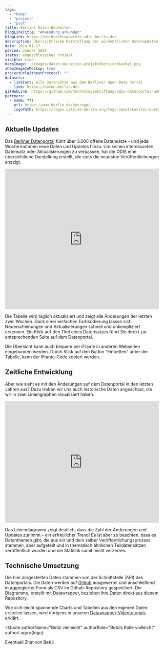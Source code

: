 ```yaml
---
tags:
  - "home"
  - "project"
  - "post"
title: Berlins Daten-Neuheiten
blogLinkTitle: "Anwendung erkunden"
blogLink: https://weihnachtsmaerkte.odis-berlin.de/
description: Übersichtliche Darstellung der wöchentlichen Datenupdates auf Berlins Open Data Portal.
date: 2024-01-17
period: Januar 2024
status: abgeschlossenes Projekt
visible: true
heroImage: ./images/daten-neuheiten-projektübersichtkachel.png
showImageInMockup: true
projectUrlWithoutProtocol: ""
datasets:
  - linkText: Alle Datensätze aus dem Berliner Open Data Portal
    link: https://daten.berlin.de/
gitHubLink: https://github.com/technologiestiftung/odis-datenportal-uebersicht
partners:
  - name: ???
    url: https://www.berlin.de/sen/wgp/
    logoPath: https://logos.citylab-berlin.org/logo-senatskanzlei-buergermeister-vertikal.svg
---
```


## Aktuelle Updates

Das [Berliner Datenportal](https://daten.berlin.de/) führt über 3.000 offene Datensätze - und jede Woche kommen neue Daten und Updates hinzu. Um keinen interessanten Datensatz oder Aktualisierungen zu verpassen, hat die ODIS eine übersichtliche Darstellung erstellt, die stets die neuesten Veröffentlichungen anzeigt.

<iframe title="Neuerscheinungen und Updates in den letzten zwei Wochen auf Berlin Open Data" 
  aria-label="Tabelle" 
  id="datawrapper-chart-Rij6z" 
  src="https://datawrapper.dwcdn.net/Rij6z/17/" 
  scrolling="no" 
  frameborder="0" 
  style="width: 0; min-width: 100% !important; border: none;" 
  height="460" 
  data-external="1">
</iframe>
        


Die Tabelle wird täglich aktualisiert und zeigt alle Änderungen der letzten zwei Wochen. Dank einer einfachen Farbkodierung lassen sich Neuerscheinungen und Aktualisierungen schnell und unkompliziert erkennen. Ein Klick auf den Titel eines Datensatzes führt Sie direkt zur entsprechenden Seite auf dem Datenportal.

Die Übersicht kann auch bequem per iFrame in anderen Webseiten eingebunden werden. Durch Klick auf den Button "Einbetten" unter der Tabelle, kann der iFrame-Code kopiert werden.

## Zeitliche Entwicklung 

Aber wie sieht es mit den Änderungen auf dem Datenportal in den letzten Jahren aus? Dazu Haben wir uns auch historische Daten angeschaut, die wir in zwei Liniengraphen visualisiert haben. 

<iframe title="Neuerscheinungen und Updates seit dem Jahr 2000 auf Berlin Open Data" 
  aria-label="Interactive line chart" 
  id="datawrapper-chart-ZgWJU" 
  src="https://datawrapper.dwcdn.net/ZgWJU/8/" 
  scrolling="no" 
  frameborder="0" 
  style="width: 0; min-width: 100% !important; border: none;" 
  height="398" 
  data-external="1">
</iframe>

Das Liniendiagramm zeigt deutlich, dass die Zahl der Änderungen und Updates zunimmt – ein erfreulicher Trend! Es ist aber zu beachten, dass es Datenthemen gibt, die aus ein und dem selber Veröffentlichungsprozess stammen, aber aufgeteilt und in thematisch ähnlichen Teildatensätzen veröffentlich wurden und die Statistik somit leicht verzerren.

## Technische Umsetzung

Die hier dargestellten Daten stammen von der Schnittstelle (API) des Datenportals. Die Daten werden auf [Github](https://github.com/technologiestiftung/odis-datenportal-uebersicht) ausgewertet und anschließend in aggregierter Form als CSV im Github-Repository gespeichert. Die Diagramme, erstellt mit [Datawrapper](https://www.datawrapper.de/), beziehen ihre Daten direkt aus diesem Repository.

Wie sich leicht spannende Charts und Tabellen aus den eigenen Daten erstellen lassen, wird übrigens in unseren [Datawrapper-Videotutorials](https://odis-berlin.de/ressourcen/datenvisualisierung/) erklärt.


<Quote
  authorName="Betül vielleicht"
  authorRole="Betüls Rolle vielleicht"
  authorLogo={logo}
>
  Eventuell Zitat von Betül
</Quote>

<script
  type="text/javascript"
  set:html={`!function(){"use strict";window.addEventListener("message",(function(e){if(void 0!==e.data["datawrapper-height"]){var t=document.querySelectorAll("iframe");for(var a in e.data["datawrapper-height"])for(var r=0;r<t.length;r++){if(t[r].contentWindow===e.source)t[r].style.height=e.data["datawrapper-height"][a]+"px"}}}))}();`}
/>{" "}
